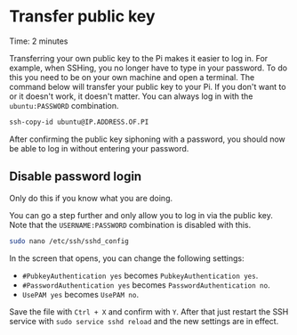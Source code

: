 
# Transfer public key

<Callout emoji="&#x2139;">
	Time: 2 minutes
</Callout>

Transferring your own public key to the Pi makes it easier to log in. For example, when SSHing, you no longer have to type in your password. To do this you need to be on your own machine and open a terminal. The command below will transfer your public key to your Pi. If you don't want to or it doesn't work, it doesn't matter. You can always log in with the `ubuntu:PASSWORD` combination.

```bash
ssh-copy-id ubuntu@IP.ADDRESS.OF.PI
```

After confirming the public key siphoning with a password, you should now be able to log in without entering your password.

## Disable password login

<Callout type="warning" emoji="&#x26A0;">
	Only do this if you know what you are doing.
</Callout>

You can go a step further and only allow you to log in via the public key. Note that the `USERNAME:PASSWORD` combination is disabled with this.

```bash
sudo nano /etc/ssh/sshd_config
```

In the screen that opens, you can change the following settings:

* `#PubkeyAuthentication yes` becomes `PubkeyAuthentication yes`.
* `#PasswordAuthentication yes` becomes `PasswordAuthentication no`.
* `UsePAM yes` becomes `UsePAM no`.

Save the file with `Ctrl + X` and confirm with `Y`. After that just restart the SSH service with `sudo service sshd reload` and the new settings are in effect.
